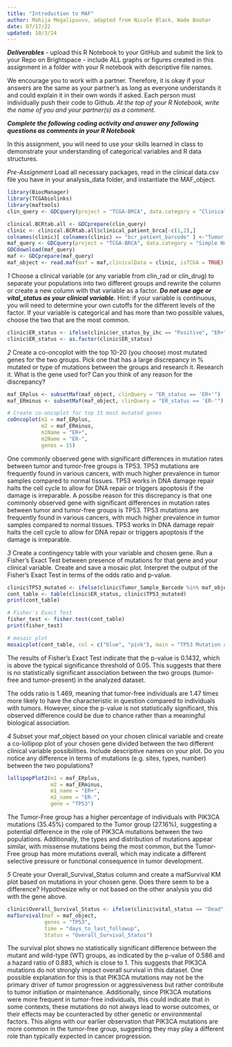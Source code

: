 ```yaml
---
title: "Introduction to MAF"
author: Mahija Mogalipuvvu, adapted from Nicole Black, Wade Boohar
date: 07/17/22
updated: 10/3/24
---
```


***Deliverables***
- upload this R Notebook to your GitHub and submit the link to your Repo on Brightspace
- include ALL graphs or figures created in this assignment in a folder with your R notebook with descriptive file names.

We encourage you to work with a partner. Therefore, it is okay if your answers are the same as your partner’s as long as everyone understands it and could explain it in their own words if asked. Each person must individually push their code to Github. *At the top of your R Notebook, write the name of you and your partner(s) as a comment.*

***Complete the following coding activity and answer any following questions as comments in your R Notebook***

In this assignment, you will need to use your skills learned in class to demonstrate your understanding of categorical variables and R data structures.

*Pre-Assignment*
Load all necessary packages, read in the clinical data.csv file you have in your analysis_data folder, and instantiate the MAF_object.
```r
library(BiocManager)
library(TCGAbiolinks)
library(maftools)
clin_query <- GDCquery(project = "TCGA-BRCA", data.category = "Clinical", data.type = "Clinical Supplement", data.format = 'BCR Biotab')

clinical.BCRtab.all <- GDCprepare(clin_query)
clinic <- clinical.BCRtab.all$clinical_patient_brca[-c(1,2),]
colnames(clinic)[ colnames(clinic) == "bcr_patient_barcode" ] <-"Tumor_Sample_Barcode"
maf_query <- GDCquery(project = "TCGA-BRCA", data.category = "Simple Nucleotide Variation", access = "open", data.type = "Masked Somatic Mutation", workflow.type = "Aliquot Ensemble Somatic Variant Merging and Masking")
GDCdownload(maf_query)
maf <- GDCprepare(maf_query)
maf_object <- read.maf(maf = maf,clinicalData = clinic, isTCGA = TRUE)
```


*1*
Choose a clinical variable (or any variable from clin_rad or clin_drug) to separate your populations into two different groups and rewrite the column or create a new column with that variable as a factor. ***Do not use age or vital_status as your clinical variable.*** Hint: if your variable is continuous, you will need to determine your own cutoffs for the different levels of the factor. If your variable is categorical and has more than two possible values, choose the two that are the most common.
```r
clinic$ER_status <- ifelse(clinic$er_status_by_ihc == "Positive", "ER+", "ER-")
clinic$ER_status <- as.factor(clinic$ER_status)
```


*2*
Create a co-oncoplot with the top 10-20 (you choose) most mutated genes for the two groups. Pick one that has a large discrepancy in % mutated or type of mutations between the groups and research it. 
Research it. What is the gene used for? Can you think of any reason for the discrepancy?
```r
maf_ERplus <- subsetMaf(maf_object, clinQuery = "ER_status == 'ER+'")
maf_ERminus <- subsetMaf(maf_object, clinQuery = "ER_status == 'ER-'")

# Create co-oncoplot for top 15 most mutated genes
coOncoplot(m1 = maf_ERplus, 
           m2 = maf_ERminus, 
           m1Name = "ER+", 
           m2Name = "ER-", 
           genes = 15)
```
One commonly observed gene with significant differences in mutation rates between tumor and tumor-free groups is TP53. TP53 mutations are frequently found in various cancers, with much higher prevalence in tumor samples compared to normal tissues. TP53 works in DNA damage repair halts the cell cycle to allow for DNA repair or triggers apoptosis if the damage is irreparable. A possibe reason for this discrepancy is that one commonly observed gene with significant differences in mutation rates between tumor and tumor-free groups is TP53. TP53 mutations are frequently found in various cancers, with much higher prevalence in tumor samples compared to normal tissues. TP53 works in DNA damage repair halts the cell cycle to allow for DNA repair or triggers apoptosis if the damage is irreparable.

*3*
Create a contingency table with your variable and chosen gene. Run a Fisher’s Exact Test between presence of mutations for that gene and your clinical variable. Create and save a mosaic plot. 
Interpret the output of the Fisher’s Exact Test in terms of the odds ratio and p-value.
```r
clinic$TP53_mutated <- ifelse(clinic$Tumor_Sample_Barcode %in% maf_object@gene.summary[maf_object@gene.summary$Hugo_Symbol == "TP53",]$Tumor_Sample_Barcode, "Mutated", "Wild-Type")
cont_table <- table(clinic$ER_status, clinic$TP53_mutated)
print(cont_table)

# Fisher's Exact Test
fisher_test <- fisher.test(cont_table)
print(fisher_test)

# mosaic plot
mosaicplot(cont_table, col = c("blue", "pink"), main = "TP53 Mutation and ER Status")
```
The results of Fisher’s Exact Test indicate that the p-value is 0.1432, which is above the typical significance threshold of 0.05. This suggests that there is no statistically significant association between the two groups (tumor-free and tumor-present) in the analyzed dataset.

The odds ratio is 1.469, meaning that tumor-free individuals are 1.47 times more likely to have the characteristic in question compared to individuals with tumors. However, since the p-value is not statistically significant, this observed difference could be due to chance rather than a meaningful biological association.

*4*
Subset your maf_object based on your chosen clinical variable and create a co-lollipop plot of your chosen gene divided between the two different clinical variable possibilities. Include descriptive names on your plot.
Do you notice any difference in terms of mutations (e.g. sites, types, number) between the two populations?
```r
lollipopPlot2(m1 = maf_ERplus, 
              m2 = maf_ERminus, 
              m1_name = "ER+", 
              m2_name = "ER-", 
              gene = "TP53")
```
The Tumor-Free group has a higher percentage of individuals with PIK3CA mutations (35.45%) compared to the Tumor group (27.16%), suggesting a potential difference in the role of PIK3CA mutations between the two populations. Additionally, the types and distribution of mutations appear similar, with missense mutations being the most common, but the Tumor-Free group has more mutations overall, which may indicate a different selective pressure or functional consequence in tumor development.

*5*
Create your Overall_Survival_Status column and create a mafSurvival KM plot based on mutations in your chosen gene.
Does there seem to be a difference? Hypothesize why or not based on the other analysis you did with the gene above.
```r
clinic$Overall_Survival_Status <- ifelse(clinic$vital_status == "Dead", 1, 0)
mafSurvival(maf = maf_object, 
            genes = "TP53", 
            time = "days_to_last_followup", 
            Status = "Overall_Survival_Status")
```
The survival plot shows no statistically significant difference between the mutant and wild-type (WT) groups, as indicated by the p-value of 0.586 and a hazard ratio of 0.883, which is close to 1. This suggests that PIK3CA mutations do not strongly impact overall survival in this dataset. One possible explanation for this is that PIK3CA mutations may not be the primary driver of tumor progression or aggressiveness but rather contribute to tumor initiation or maintenance. Additionally, since PIK3CA mutations were more frequent in tumor-free individuals, this could indicate that in some contexts, these mutations do not always lead to worse outcomes, or their effects may be counteracted by other genetic or environmental factors. This aligns with our earlier observation that PIK3CA mutations are more common in the tumor-free group, suggesting they may play a different role than typically expected in cancer progression.
